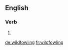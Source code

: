 ==English==

===Verb===
{{head|en|present participle}}

# {{present participle of|wildfowl|lang=en|nocat=1}}

[[de:wildfowling]]
[[fr:wildfowling]]
